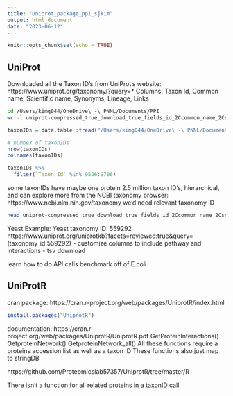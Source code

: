 ```yaml
---
title: "Uniprot_package_ppi_sjkim"
output: html_document
date: "2023-06-12"
---
```


```r
knitr::opts_chunk$set(echo = TRUE)
```

## UniProt

Downloaded all the Taxon ID's from UniProt's website: https://www.uniprot.org/taxonomy/?query=*
Columns: Taxon Id, Common name, Scientific name, Synonyms, Lineage, Links

```bash
cd /Users/kimg044/OneDrive\ -\ PNNL/Documents/PPI
wc -l uniprot-compressed_true_download_true_fields_id_2Ccommon_name_2Cscie-2023.06.12-20.50.17.85.tsv
```

```r
taxonIDs = data.table::fread("/Users/kimg044/OneDrive\ -\ PNNL/Documents/PPI/uniprot-compressed_true_download_true_fields_id_2Ccommon_name_2Cscie-2023.06.12-20.50.17.85.tsv")
```

```r
# number of taxonIDs
nrow(taxonIDs)
colnames(taxonIDs)

```

```r
taxonIDs %>% 
  filter(`Taxon Id` %in% 9506:9706)
```

some taxonIDs have maybe one protein 
2.5 million taxon ID's, hierarchical, and can explore more from the NCBI taxonomy browser: https://www.ncbi.nlm.nih.gov/taxonomy
we'd need relevant taxonomy ID 

```bash
head uniprot-compressed_true_download_true_fields_id_2Ccommon_name_2Cscie-2023.06.12-20.50.17.85.tsv
```
Yeast Example:
Yeast taxonomy ID: 559292
https://www.uniprot.org/uniprotkb?facets=reviewed:true&query=(taxonomy_id:559292)
- customize columns to include pathway and interactions
- tsv download

learn how to do API calls
benchmark off of E.coli


## UniProtR
cran package: https://cran.r-project.org/web/packages/UniprotR/index.html
```r
install.packages("UniprotR")
```

documentation: https://cran.r-project.org/web/packages/UniprotR/UniprotR.pdf
GetProteinInteractions()
GetproteinNetwork()
GetproteinNetwork_all()
All these functions require a proteins accession list as well as a taxon ID 
These functions also just map to stringDB

https://github.com/Proteomicslab57357/UniprotR/tree/master/R

There isn't a function for all related proteins in a taxonID call 


